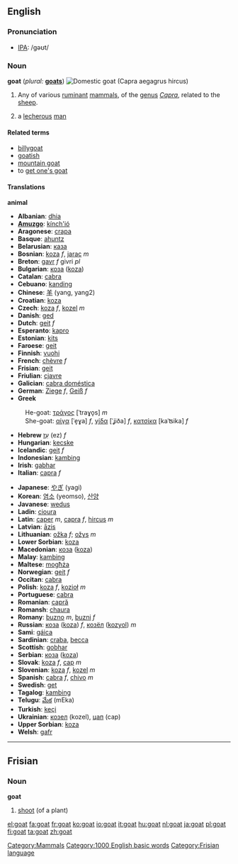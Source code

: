 ==English==

=== Pronunciation ===
*[[w:IPA|IPA]]: /gəʊt/

=== Noun ===
'''goat''' (''plural:'' '''[[goats]]''')
[[Image:Gorge du Verdon Goat 0254.jpg|thumb|right|Domestic '''goat''' (''Capra aegagrus hircus'')]]
# Any of various [[ruminant]] [[mammal]]s, of the [[genus]] ''[[Capra]]'', related to the [[sheep]].
#{{slang}} a [[lecherous]] [[man]]

==== Related terms ====
*[[billygoat]]
*[[goatish]]
*[[mountain goat]]
*to [[get one's goat]]

==== Translations ====
'''animal'''
{{top}}<!--languages from A to I go here-->
*'''Albanian''': [[dhia]]
*'''[[Amuzgo]]''': [[kínch'ió]]
*'''Aragonese''': [[crapa]]
*'''Basque''': [[ahuntz]]
*'''Belarusian''': [[каза]]
*'''Bosnian''': [[koza]] ''f'', [[jarac]] ''m''
*'''Breton''': [[gavr]] ''f'' givri ''pl''
*'''Bulgarian''': [[коза]] ([[koza]])
*'''Catalan''': [[cabra]]
*'''Cebuano''': [[kanding]]
*'''Chinese''': [[羊]] (yang, yang2)
*'''Croatian''': [[koza]]
*'''Czech''': [[koza]] ''f'', [[kozel]] ''m''
*'''Danish''': [[ged]]
*'''Dutch''': [[geit]] ''f''
*'''Esperanto''': [[kapro]]
*'''Estonian''': [[kits]]
*'''Faroese''': [[geit]]
*'''Finnish''': [[vuohi]]
*'''French''': [[chèvre]] ''f''
*'''Frisian''': [[geit]]
*'''Friulian''': [[cjavre]]
*'''Galician''': [[cabra doméstica]]
*'''German''': [[Ziege]] ''f'', [[Geiß]] ''f''
*'''Greek'''
:He-goat: [[τράγος]] [ˈtraɣo̞s] ''m''
:She-goat: [[αίγα]] [ˈe̞ɣa] ''f'', [[γίδα]] [ˈʝiða] ''f'', [[κατσίκα]] [kaˈʦika] ''f''
*'''Hebrew''' [[עֵז]] (ez) ''f''
*'''Hungarian''': [[kecske]]
*'''Icelandic''': [[geit]] ''f''
*'''Indonesian''': [[kambing]]
*'''Irish''': [[gabhar]]
*'''Italian''': [[capra]] ''f''
{{mid}}<!--languages from J to Z go here-->
*'''Japanese''': [[やぎ]] (yagi)
*'''Korean''': [[염소]] (yeomso), [[산양]]
*'''Javanese''': [[wedus]]
*'''Ladin''': [[cioura]]
*'''Latin''': [[caper]] ''m'', [[capra]] ''f'', [[hircus]] ''m''
*'''Latvian''': [[āzis]]
*'''Lithuanian''': [[ožka]] ''f''; [[ožys]] ''m''
*'''Lower Sorbian''': [[koza]]
*'''Macedonian''': [[коза]] ([[koza]])
*'''Malay''': [[kambing]]
*'''Maltese''': [[mogħża]]
*'''Norwegian''': [[geit]] ''f''
*'''Occitan''': [[cabra]]
*'''Polish''': [[koza]] ''f'', [[kozioł]] ''m''
*'''Portuguese''': [[cabra]]
*'''Romanian''': [[capră]]
*'''Romansh''': [[chaura]]
*'''Romany''': [[buzno]] ''m'', [[buzni]] ''f''
*'''Russian''': [[коза]] ([[koza]]) ''f'', [[козёл]] ([[kozyol]]) ''m''
*'''Sami''': [[gáica]]
*'''Sardinian''': [[craba]], [[becca]]
*'''Scottish''': [[gobhar]]
*'''Serbian''': [[коза]] ([[koza]])
*'''Slovak''': [[koza#Slovak|koza]] ''f'', [[cap#Slovak|cap]] ''m''
*'''Slovenian''': [[koza]] ''f'', [[kozel]] ''m''
*'''Spanish''': [[cabra]] ''f'', [[chivo]] ''m''
*'''Swedish''': [[get]]
*'''Tagalog''': [[kambing]]
*'''Telugu''': [[మేక]] (mEka)
*'''Turkish''': [[keçi]]
*'''Ukrainian''': [[козел]] (kozel), [[цап]] (cap)
*'''Upper Sorbian''': [[koza]]
*'''Welsh''': [[gafr]]
{{bottom}}

[[Category:Mammals]]
[[Category:1000 English basic words]]

----

==Frisian==
===Noun===
'''goat'''

# [[shoot]] (of a plant)

[[Category:Frisian language]]

[[el:goat]]
[[fa:goat]]
[[fr:goat]]
[[ko:goat]]
[[io:goat]]
[[it:goat]]
[[hu:goat]]
[[nl:goat]]
[[ja:goat]]
[[pl:goat]]
[[fi:goat]]
[[ta:goat]]
[[zh:goat]]